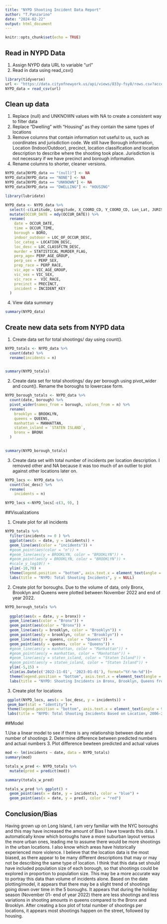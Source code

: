 ---
title: "NYPD Shooting Incident Data Report"
author: "T.Panzarino"
date: "2024-02-22"
output: html_document
---

```{r setup, include=FALSE}
knitr::opts_chunk$set(echo = TRUE)
```

## Read in NYPD Data

1.  Assign NYPD data URL to variable "url"
2.  Read in data using read_csv()

```{r get NYPD Data}
library(tidyverse)
url <- "https://data.cityofnewyork.us/api/views/833y-fsy8/rows.csv?accessType=DOWNLOAD"
NYPD_data = read_csv(url)

```

## Clean up data

1.  Replace (null) and UNKNOWN values with NA to create a consistent way to filter data
2.  Replace "Dwelling" with "Housing" as they contain the same types of locations
3.  Remove columns that contain information not useful to us, such as coordinates and jurisdiction code. We still have Borough information, Location (Indoor/Outdoor), precinct, location classification and location description to describe where the shooting took place. Jurisdiction is not necessary if we have precinct and borough information.
4.  Rename columns to shorter, cleaner versions.

```{r clean NYPD data}

NYPD_data[NYPD_data == "(null)"] <- NA
NYPD_data[NYPD_data == "NONE"] <- NA
NYPD_data[NYPD_data == "UNKNOWN"] <- NA
NYPD_data[NYPD_data == "DWELLING"] <- "HOUSING"

library(lubridate)

NYPD_data <- NYPD_data %>%
  select(-c(Latitude, Longitude, X_COORD_CD, Y_COORD_CD, Lon_Lat, JURISDICTION_CODE)) %>%
  mutate(OCCUR_DATE = mdy(OCCUR_DATE)) %>%
  rename(
    date = OCCUR_DATE,
    time = OCCUR_TIME,
    borough = BORO,
    indoor_outdoor = LOC_OF_OCCUR_DESC,
    loc_categ = LOCATION_DESC,
    loc_desc = LOC_CLASSFCTN_DESC,
    murder = STATISTICAL_MURDER_FLAG,
    perp_age= PERP_AGE_GROUP,
    perp_sex = PERP_SEX,
    prep_race = PERP_RACE,
    vic_age = VIC_AGE_GROUP,
    vic_sex = VIC_SEX,
    vic_race =  VIC_RACE,
    precinct = PRECINCT,
    incident = INCIDENT_KEY
  ) 
```

4.  View data summary

```{r original data summary}
summary(NYPD_data)

```

## Create new data sets from NYPD data

1.  Create data set for total shootings/ day using count().

```{r NYPD totals}
NYPD_totals <- NYPD_data %>%
  count(date) %>%
  rename(incidents = n)
  

```

```{r totals summary}

summary(NYPD_totals)

```

2.  Create data set for total shootings/ day per borough using pivot_wider and count(). Rename the boroughs to lowercase form.

```{r NYPD borough totals}
NYPD_borough_totals <- NYPD_data %>%
  count(date, borough) %>%
  pivot_wider(names_from = borough, values_from = n) %>%
  rename(
    brooklyn = BROOKLYN,
    queens = QUEENS,
    manhattan = MANHATTAN,
    staten_island = `STATEN ISLAND`,
    bronx = BRONX
  )
  
```

```{r boroughs summary}

summary(NYPD_borough_totals)

```
3. Create data set with total number of incidents per location description. I removed other and NA because it was too much of an outlier to plot against other locations later on.

```{r locations breakdown}
NYPD_locs <- NYPD_data %>%
  count(loc_desc) %>%
  rename(
    incidents = n)

NYPD_locs <-NYPD_locs[-c(3, 9), ]


```


##Visualizations

1.  Create plot for all incidents

```{r total indicents}
NYPD_totals %>%
  filter(incidents >= 0 ) %>%
  ggplot(aes(x = date, y = incidents)) +
  geom_line(aes(color = "incidents")) +
  #geom_point(aes(color = "n")) +
  #geom_line(aes(y = BROOKLYN, color = "BROOKLYN")) +
  #geom_point(aes(y = BROOKLYN, color = "BROOKLYN")) +
  #scale_y_log10() +
  ylim(-10,70) +
  theme(legend.position = "bottom", axis.text.x = element_text(angle = 90)) +
  labs(title = "NYPD: Total Shooting Incidents", y = NULL)
```

2.  Create plot for boroughs. Due to the volume of data, only Bronx, Brooklyn and Queens were plotted between November 2022 and end of year 2022.

```{r total indicents/ borough}
NYPD_borough_totals %>%
  
  ggplot(aes(x = date, y = bronx)) +
  geom_line(aes(color = "Bronx")) +
  geom_point(aes(color = "Bronx")) +
  geom_line(aes(y = brooklyn, color = "Brooklyn")) +
  geom_point(aes(y = brooklyn, color = "Brooklyn")) +
  geom_line(aes(y = queens, color = "Queens")) +
  geom_point(aes(y = queens, color = "Queens")) +
  #geom_line(aes(y = manhattan, color = "Manhattan")) +
  #geom_point(aes(y = manhattan, color = "Manhattan")) +
  #geom_line(aes(y = staten_island, color = "Staten Island")) +
  #geom_point(aes(y = staten_island, color = "Staten Island")) +
  ylim(-5,15) +
  xlim(as.Date(c('2022-11-01', '2023-01-01'), format="%Y-%m-%d"))+
  theme(legend.position = "bottom", axis.text.x = element_text(angle = 90)) +
  labs(title = "NYPD: Shooting Incidents in Bronx, Brooklyn, Queens from November 2022 through the End of Year", y = NULL)
```
 
 3. Create plot for locations
 
```{r location plot}
 ggplot(NYPD_locs, aes(x = loc_desc, y = incidents)) +
 geom_bar(stat = "identity") +
 theme(legend.position = "bottom", axis.text.x = element_text(angle = 90)) +
 labs(title = "NYPD: Total Shooting Incidents Based on Location, 2006-2022", y = NULL)

```

##Model

1.Use a linear model to see if there is any relationship between date and number of shootings
2. Determine difference between predicted numbers and actual numbers
3. Plot difference bewteen predicted and actual values


```{r first data model}
mod <- lm(incidents ~ date, data = NYPD_totals)
summary(mod)

totals_w_pred <- NYPD_totals %>%
  mutate(pred = predict(mod))

summary(totals_w_pred)
```

```{r model plot}

totals_w_pred %>% ggplot() +
  geom_point(aes(x = date, y = incidents), color = "blue") +
  geom_point(aes(x = date, y = pred), color = "red")

```

## Conclusion/Bias

Having grown up on Long Island, I am very familiar with the NYC boroughs and this may have increased the amount of Bias I have towards this data. I automatically know which boroughs have a more suburban layout versus the more urban ones, leading me to assume there would be more shootings in the urban locations. I also know which areas have historically experienced more violence. I believe that the location data is the most biased, as there appear to be many different descriptions that may or may not be describing the same type of location.  I think that this data set should have included population size of each borough, so that shootings could be explored in proportion to population size. This may be a more accurate way to portray this data than volume of incidents alone. Based on the date plotting/model, it appears that there may be a slight trend of shootings going down over time in the 5 boroughs. It appears that during the holiday season (November 01- end of year 2022) there are less shootings and less variations in shooting amounts in queens compared to the Bronx and Brooklyn. After creating a box plot of total number of shootings per locations, it appears most shootings happen on the street, followed by housing. 



